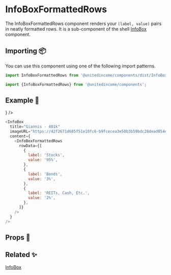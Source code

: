 
# InfoBoxFormattedRows

The InfoBoxFormattedRows component renders your `(label, value)` pairs in neatly formatted rows. It
is a sub-component of the shell [InfoBox](/?path=/docs/atoms-infobox--default) component.

## Importing 📦

You can use this component using one of the following import patterns.

```javascript
import InfoBoxFormattedRows from '@unitedincome/components/dist/InfoBoxFormattedRows';
```

```javascript
import {InfoBoxFormattedRows} from '@unitedincome/components';
```

## Example 🚀

<Preview>
  <InfoBox
    title="Giannis - 401k"
    imageURL="https://42f2671d685f51e10fc6-b9fcecea3e50b3b59bdc28dead054ebc.ssl.cf5.rackcdn.com/illustrations/greek_freak_j2qb.svg"
    content={
      <InfoBoxFormattedRows
        rowData={[
          {
            label: 'Stocks',
            value: '95%',
          },
          {
            label: 'Bonds',
            value: '3%',
          },
          {
            label: 'REITs, Cash, Etc.',
            value: '2%',
          },
        ]}
      />
    }
  />
</Preview>

```javascript
<InfoBox
  title="Giannis - 401k"
  imageURL="https://42f2671d685f51e10fc6-b9fcecea3e50b3b59bdc28dead054ebc.ssl.cf5.rackcdn.com/illustrations/greek_freak_j2qb.svg"
  content={
    <InfoBoxFormattedRows
      rowData={[
        {
          label: 'Stocks',
          value: '95%',
        },
        {
          label: 'Bonds',
          value: '3%',
        },
        {
          label: 'REITs, Cash, Etc.',
          value: '2%',
        },
      ]}
    />
  }
/>
```

## Props 🔧

<Props of={InfoBoxFormattedRows} />

## Related ✨

[InfoBox](/?path=/story/atoms-infobox--default)
